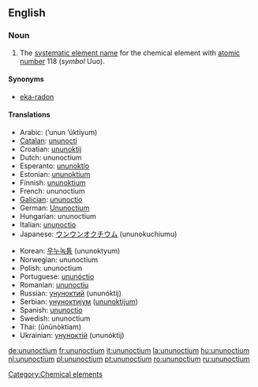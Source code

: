 ==English==
{{elements|Uuo|ununseptium|Uus|ununennium|Uue}}

===Noun===
{{en-noun|-}}
{{wikipedia}}

# The [[systematic element name]] for the chemical element with [[atomic number]] 118 (''symbol'' Uuo).

====Synonyms====
* [[eka-radon]]

====Translations====
{{trans-top|chemical element}}
* Arabic: {{Arab|[[أنون أوكتيوم]]}} (’unun ’úktiyum) {{m}}
* [[Catalan]]: [[ununocti]] {{m}}
* Croatian: [[ununoktij]] {{m}}
* Dutch: ununoctium {{n}}
* Esperanto: [[ununoktio]]
* Estonian: [[ununoktium]]
* Finnish: [[ununoktium]]
* French: ununoctium {{m}}
* [[Galician]]: [[ununoctio]] {{m}}
* German: [[Ununoctium]] {{n}}
* Hungarian: ununoctium
* Italian: [[ununoctio]] {{m}}
* Japanese: [[ウンウンオクチウム]] (ununokuchiumu)
{{trans-mid}}
* Korean: [[우누녹튬]] (ununoktyum)
* Norwegian: ununoctium
* Polish: ununoctium {{m}}
* Portuguese: [[ununóctio]] {{m}}
* Romanian: [[ununoctiu]] {{n}}
* Russian: [[унуноктий]] (ununóktij) {{m}}
* Serbian: [[унуноктијум]] ([[ununoktijum]]) {{m}}
* Spanish: [[ununoctio]] {{m}}
* Swedish: ununoctium
* Thai: {{Thai|[[อูนอูนออกเทียม]]}} (ūnūnòktiam)
* Ukrainian: [[унуноктій]] (ununóktij) {{m}}
{{trans-bottom}}

[[Category:Chemical elements]]

[[de:ununoctium]]
[[fr:ununoctium]]
[[it:ununoctium]]
[[la:ununoctium]]
[[hu:ununoctium]]
[[nl:ununoctium]]
[[pl:ununoctium]]
[[pt:ununoctium]]
[[ro:ununoctium]]
[[ru:ununoctium]]